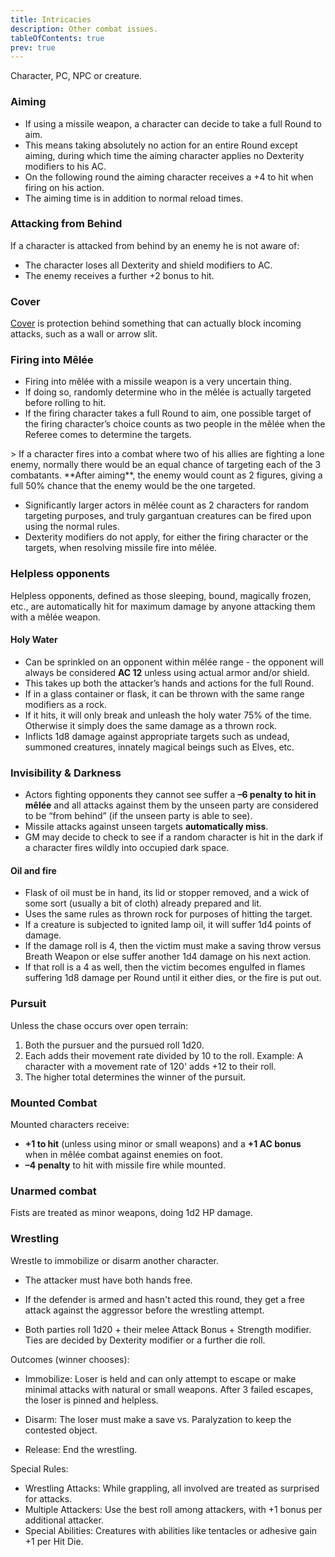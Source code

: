 ```yaml
---
title: Intricacies
description: Other combat issues.
tableOfContents: true
prev: true
---
```



<Aside title="Actor:" type="caution">
  Character, PC, NPC or creature.
</Aside>

### Aiming

- If using a missile weapon, a character can decide to take a full Round to aim.
- This means taking absolutely no action for an entire Round except aiming, during which time the aiming character applies no Dexterity modifiers to his AC.
- On the following round the aiming character receives a +4 to hit when firing on his action.
- The aiming time is in addition to normal reload times.

### Attacking from Behind

If a character is attacked from behind by an enemy he is not aware of:

- The character loses all Dexterity and shield modifiers to AC.
- The enemy receives a further +2 bonus to hit.

### Cover

[Cover](../../../reference/armor_cover/) is protection behind something that can actually block incoming attacks, such as a wall or arrow slit.

### Firing into Mêlée

- Firing into mêlée with a missile weapon is a very uncertain thing.
- If doing so, randomly determine who in the mêlée is actually targeted before rolling to hit.
- If the firing character takes a full Round to aim, one possible target of the firing character’s choice counts as two people in the mêlée when the Referee comes to determine the targets.

<Aside type="caution" title="Example">
  > If a character fires into a combat where two of his allies are fighting a lone enemy, normally there would be an equal chance of targeting each of the 3 combatants. **After aiming**, the enemy
  would count as 2 figures, giving a full 50% chance that the enemy would be the one targeted.
</Aside>

- Significantly larger actors in mêlée count as 2 characters for random targeting purposes, and truly gargantuan creatures can be fired upon using the normal rules.
- Dexterity modifiers do not apply, for either the firing character or the targets, when resolving missile fire into mêlée.

### Helpless opponents

Helpless opponents, defined as those sleeping, bound, magically frozen, etc., are automatically hit for maximum damage by anyone attacking them with a mêlée weapon.

#### Holy Water

- Can be sprinkled on an opponent within mêlée range - the opponent will always be considered **AC 12** unless using actual armor and/or shield.
- This takes up both the attacker’s hands and actions for the full Round.
- If in a glass container or flask, it can be thrown with the same range modifiers as a rock.
- If it hits, it will only break and unleash the holy water 75% of the time. Otherwise it simply does the same damage as a thrown rock.
- Inflicts 1d8 damage against appropriate targets such as undead, summoned creatures, innately magical beings such as Elves, etc.

### Invisibility & Darkness

- Actors fighting opponents they cannot see suffer a **–6 penalty to hit in mêlée** and all attacks against them by the unseen party are considered to be “from behind” (if the unseen party is able to
  see).
- Missile attacks against unseen targets **automatically miss**.
- GM may decide to check to see if a random character is hit in the dark if a character fires wildly into occupied dark space.

#### Oil and fire

- Flask of oil must be in hand, its lid or stopper removed, and a wick of some sort (usually a bit of cloth) already prepared and lit.
- Uses the same rules as thrown rock for purposes of hitting the target.
- If a creature is subjected to ignited lamp oil, it will suffer 1d4 points of damage.
- If the damage roll is 4, then the victim must make a saving throw versus Breath Weapon or else suffer another 1d4 damage on his next action.
- If that roll is a 4 as well, then the victim becomes engulfed in flames suffering 1d8 damage per Round until it either dies, or the fire is put out.

### Pursuit

Unless the chase occurs over open terrain:

1. Both the pursuer and the pursued roll 1d20.
2. Each adds their movement rate divided by 10 to the roll. Example: A character with a movement rate of 120' adds +12 to their roll.
3. The higher total determines the winner of the pursuit.

### Mounted Combat

Mounted characters receive:

- **+1 to hit** (unless using minor or small weapons) and a **+1 AC bonus** when in mêlée combat against enemies on foot.
- **–4 penalty** to hit with missile fire while mounted.

### Unarmed combat

Fists are treated as minor weapons, doing 1d2 HP damage.

### Wrestling

Wrestle to immobilize or disarm another character.

- The attacker must have both hands free.

- If the defender is armed and hasn't acted this round, they get a free attack against the aggressor before the wrestling attempt.

- Both parties roll 1d20 + their melee Attack Bonus + Strength modifier. Ties are decided by Dexterity modifier or a further die roll.

Outcomes (winner chooses):

- Immobilize: Loser is held and can only attempt to escape or make minimal attacks with natural or small weapons. After 3 failed escapes, the loser is pinned and helpless.

- Disarm: The loser must make a save vs. Paralyzation to keep the contested object.
- Release: End the wrestling.

Special Rules:

- Wrestling Attacks: While grappling, all involved are treated as surprised for attacks.
- Multiple Attackers: Use the best roll among attackers, with +1 bonus per additional attacker.
- Special Abilities: Creatures with abilities like tentacles or adhesive gain +1 per Hit Die.
